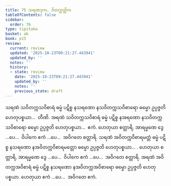 ```yaml
---
title: 75 သရဏဒုက, ဝိတက္ကတ္တိက
tableOfContents: false
sidebar:
  order: 76
type: tipitaka
basket: ab
book: p15
review:
  current: review
  updated: '2025-10-23T09:21:27.443941'
  updated_by: ''
  notes: ''
  history:
  - state: review
    date: '2025-10-23T09:21:27.443941'
    updated_by: ''
    notes: ''
    previous_state: draft
---
```



<ReviewStatus review={frontmatter.review} showDetails={true} />

<HypothesisAnnotation frontmatter={frontmatter} />

<DynamicBreadcrumb />

<Division number="86" book="p15" e="ch" v="40" p="239">

<Paragraph number="232" book="p15">
သရဏံ သဝိတက္ကသဝိစာရံ ဓမ္မံ ပဋိစ္စ နသရဏော နသဝိတက္ကသဝိစာရော ဓမ္မော ဥပ္ပဇ္ဇတိ ဟေတုပစ္စယာ…  တီဏိ.
</Paragraph>

<Paragraph number="233" book="p15">
အရဏံ သဝိတက္ကသဝိစာရံ ဓမ္မံ ပဋိစ္စ နအရဏော နသဝိတက္ကသဝိစာရော ဓမ္မော ဥပ္ပဇ္ဇတိ ဟေတုပစ္စယာ…  ဧကံ.
</Paragraph>

<Paragraph number="234" book="p15">
ဟေတုယာ စတ္တာရိ, အာရမ္မဏေ ဒွေ …ပေ…  ဝိပါကေ ဧကံ …ပေ…  အဝိဂတေ စတ္တာရိ.
</Paragraph>

</Division>
<Division number="87" book="p15" e="ch" v="40" p="239">

<Paragraph number="235" book="p15">
သရဏံ အဝိတက္ကဝိစာရမတ္တံ ဓမ္မံ ပဋိစ္စ နသရဏော နအဝိတက္ကဝိစာရမတ္တော ဓမ္မော ဥပ္ပဇ္ဇတိ ဟေတုပစ္စယာ… . ဟေတုယာ စတ္တာရိ, အာရမ္မဏေ ဒွေ …ပေ…  ဝိပါကေ ဧကံ …ပေ…  အဝိဂတေ စတ္တာရိ.
</Paragraph>

<Paragraph number="236" book="p15">
အရဏံ အဝိတက္ကအဝိစာရံ ဓမ္မံ ပဋိစ္စ နသရဏော နအဝိတက္ကအဝိစာရော ဓမ္မော ဥပ္ပဇ္ဇတိ ဟေတုပစ္စယာ. ဟေတုယာ ဧကံ …ပေ…  အဝိဂတေ ဧကံ.
</Paragraph>
</Division>